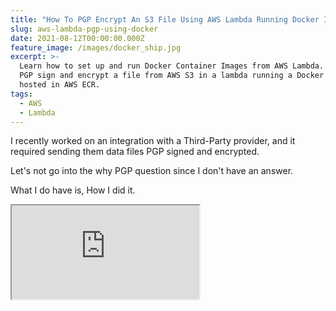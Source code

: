 ```yaml
---
title: "How To PGP Encrypt An S3 File Using AWS Lambda Running Docker Images"
slug: aws-lambda-pgp-using-docker
date: 2021-08-12T00:00:00.000Z
feature_image: /images/docker_ship.jpg
excerpt: >-
  Learn how to set up and run Docker Container Images from AWS Lambda. We will
  PGP sign and encrypt a file from AWS S3 in a lambda running a Docker image
  hosted in AWS ECR.
tags:
  - AWS
  - Lambda
---
```

I recently worked on an integration with a Third-Party provider, and it required sending them data files PGP signed and encrypted.

Let's not go into the why PGP question since I don't have an answer.

What I do have is, How I did it.

<iframe src="https://www.youtube.com/embed/WuKbZATHzVE" />

My team is primarily on AWS Serverless, running everything on Lambda, and wanted to run this PGP Encrypt/Sign job there.

There are a lot of libraries out there for PGP encryption ([PgpCore](https://github.com/mattosaurus/PgpCore), [OpenPGP.js](https://github.com/openpgpjs/openpgpjs) etc.). However, these did not integrate with this third-party provider. Their decryption software seems to work only with the files encrypted using [GnuPG](https://gnupg.org/download/).

It meant more work since we had to run a command-line tool to encrypt and sign a file.

I couldn't get the command-line tool to run on the default language runtimes available (.NET, Node.js), I decided to use Docker and run custom code within that to get this done.

So here's how you can encrypt/sign a file in Amazon S3 using the command-line gpg tool running on AWS Lambda within a Docker Container. I use .NET as my programming language, but I am sure this is very similar to any other programming language.

## Setting up PGP

Before we go any further, let's first understand how PGP works and how to Sign and Encrypt

> [\*Pretty Good Privacy (PGP)](https://en.wikipedia.org/wiki/Pretty_Good_Privacy) is an encryption program that provides cryptographic privacy and authentication for data communication\*

PGP works with a Private/Public key pair. Data sent can either be signed or encrypted or both.

When signing, the Private key of the Sender is used, which can later be verified using the public key of the Sender at the Recipient side.

For encrypting the data, the Sender uses the Recipients Public Key, which can then be decrypted using the Recipient's Private key once they receive it.

To see this in action, first install the [GnuPG tool from here](https://gnupg.org/download/). If you are on Linux or use the [Windows Subsystem for Linux](https://docs.microsoft.com/en-us/windows/wsl/install-win10), you would most likely have this already installed.

![PGP command line help information](/images/gpg_help.jpg)

Type in gpg -h to get details and help on how to use the tool.

To get started using the tool, we need two certificates - for Sender and Recipient.

In a real-world scenario, we will only have access to the other party's public key (Sender or Recipient).

To generate keys, we can use the `gpg --full-gen-key` command, which will ask few more details to create the certificate. You can also save all the options to a file and pass that as an argument using the `--batch` flag.

```bash
gpg --full-gen-key

OR 

gpg --batch --full-gen-key Sender # Certificate parameters in the file named Sender
gpg --batch --full-gen-key Recipient # Certificate parameters in the file named Recipient

```

Here's an example of a file with all the arguments. This is for the `Sender`; you can create one for the Recipient.

```bash
# Sender file

%echo Generating a basic OpenPGP key

Key-Type: RSA

Key-Length: 2048

Subkey-Type: RSA

Subkey-Length: 2048

Name-Real: Sender

Name-Comment: Sender

Name-Email: sender@email.com

Expire-Date: 1y

Passphrase: sender_password
# Do a commit here, so that we can later print "done" :-)

%commit
%echo done

```

The certificates can be exported into private and public key files using the `export` command. You can use this command if you want to share the public key file with the other party.

The below commands exports the Sender certificate. Do the same for the Recipient certificates.

```bash

Export Key
gpg --output sender_public.pgp --armor --export sender@email.com
// Will prompt for paraphrase
gpg --output sender_private.pgp --armor --export-secret-key sender@email.com 

```

To encrypt and sign a plain text file, use the below command, which specifies the Recipient and the sender details, as shown below. It will prompt for the Sender's private key Passphrase (if you haven't noticed, is there in the Sender file we created above, which must be securely stored).

```bash
# Encrypt and Sign

gpg --recipient recipient --encrypt --sign --local-user sender --armor PlainFile.txt

```

By default, the above command creates a file with the same name as the input appended with `.asc` in the end. You can override this if you want.

To decrypt and verify this on the Recipient side, we can use the below command. Since the Recipient certificates are present in my gpg keyring (since I created them on my computer), it automatically picks up the correct certificate.

You can also see the signature public key details in the output below, which verifies the message is not tampered.

```bash
gpg --output TestFile.decrypt.txt --decrypt TestFile.txt.asc

```

![gpg decrypt output with signature verification](/images/gpg_decrypt.jpg)

## PGP From .NET Core

The [Process](https://docs.microsoft.com/en-us/dotnet/api/system.diagnostics.process?view=net-5.0) class in .NET Core provides access to local and remote processes. It enables you to start and stop local system processes.

It applies to PGP command-line tool as well. Using the below code, I can run the gpg tool with any provided arguments.

The `--homedir` is by default set to _'/tmp_' directory. This is because when running this from within an AWS Lambda Docker image (which we will shortly), this is the only directory [where we have write access.](https://docs.aws.amazon.com/lambda/latest/dg/images-create.html#images-reqs)

```csharp
private const string Root = "/tmp";

private async Task RunGpgExternalProcess(string arguments)
{
    using (System.Diagnostics.Process proc = new System.Diagnostics.Process())
    {
        string result = "";
        proc.StartInfo.FileName = "gpg";
        proc.StartInfo.Arguments = $"--homedir \"{Root}/\" {arguments}";
        proc.StartInfo.UseShellExecute = false;
        proc.StartInfo.RedirectStandardOutput = true;
        proc.StartInfo.RedirectStandardError = true;
        proc.Start();
        result += await proc.StandardOutput.ReadToEndAsync();
        result += await proc.StandardError.ReadToEndAsync();
        proc.WaitForExit();
        logger.LogInformation($"GPG External Process - {result}");
    }
}

```

### Setting up Certificates

To run the pgp, we first need to import the certificates into the environment on which we are running it. In this case, we need to import it into the lambda container where our function will be running.

For demo purposes, I have added the below configuration settings to `appsettings.json`. To store this securely, you can move it to [AWS Parameter Store](https://docs.aws.amazon.com/systems-manager/latest/userguide/systems-manager-parameter-store.html) and [use it from there](https://aws.amazon.com/blogs/developer/net-core-configuration-provider-for-aws-systems-manager/).

```json
"PgpSettings": {
  "SenderUserId": "Sender",
  "RecipientUserId": "Recipient",
  "RecipientPublicKey": "<base64 encoded recipient public key>",
  "SenderPrivateKey": "<base64 encoded sender private key>",
  "SenderPassphrase": "sender_password"
}

```

To import the certificates into the gpg keyring, we first need to make it available on the local disk.

The `SaveCertsToDisk` function decodes the base64 encoded string and writes it into the `*/tmp*' folder. The` ImportCertificatesIntoPgp\` uses the PGP CLI via the External process command and imports the file into the keyring. To import the private key, we specify the Passphrase as well.

Note in this case, I am only importing the Sender's private key (for signing) and the Recipients Public Key (for encrypting). This is very similar to how it will be in a real-world Sender application.

```csharp
private readonly string RecipientPublicKeyFile = $"{Root}/RecipientPublicKey.pgp";
private readonly string SenderPrivateKeyFile = $"{Root}/PrivateKey.pgp";
private readonly string OriginalFile = $"{Root}/Original.csv";
private readonly string OutputFileName = $"{Root}/PGP.csv";

private async Task SaveCertsToDisk()
{
    logger.LogInformation("Saving GPG Certificates Locally");
    string recipientPublicKey = PgpSettings.RecipientPublicKey.Base64Decode();
    string senderPrivateKey = PgpSettings.SenderPrivateKey.Base64Decode();
    await System.IO.File.WriteAllTextAsync(RecipientPublicKeyFile, recipientPublicKey);
    await System.IO.File.WriteAllTextAsync(SenderPrivateKeyFile, senderPrivateKey);
    logger.LogInformation("Saved GPG Certificates Locally");
}

private async Task ImportCertificatesIntoPgp()
{
    logger.LogInformation("Importing Certificates into pgp keyring");
    string passphrase = PgpSettings.SenderPassphrase;
    await RunGpgExternalProcess( // Import Private Key into Key Ring
        $"--passphrase \"{passphrase}\" --import {SenderPrivateKeyFile}");
    await RunGpgExternalProcess( // Import Public Key into Key Ring
        $"--import {RecipientPublicKeyFile}"); 
    logger.LogInformation("Imported Certificates into pgp keyring");
}

```

### Encrypt And Sign

Let's put this all together. The `Convert` function takes in the un-encrypted file content as `byte[]` and passes it to the `PgpEncryptAndSign` function.

The code below writes the content into a local file (again inside the _/tmp_ folder) to make the file locally available.

With all the certificates imported into the gpg keyring, we can now use the `--encrypt` and `--sign` method to encrypt the original file. It returns the encrypted content as `byte[]`.

```json
public async Task<byte[]> Convert(byte[] fileContent)
{
    await SaveCertsToDisk();
    await ImportCertificatesIntoPgp();
    return await PgpEncryptAndSign(fileContent);
}

private async Task<byte[]> PgpEncryptAndSign(byte[] fileContent)
{
    logger.LogInformation("Starting PGP EncryptAndSign File Contents");
    var senderUserId = PgpSettings.SenderUserId;
    var recipientUserId = PgpSettings.RecipientUserId;
    var passphrase = PgpSettings.SenderPassphrase;
    await System.IO.File.WriteAllBytesAsync(OriginalFile, fileContent);
    await RunGpgExternalProcess(
        $"--no-tty --trust-model always --batch --passphrase {passphrase} --recipient {recipientUserId} --encrypt --sign --local-user {senderUserId} --armor -o {OutputFileName} {OriginalFile}");
    return await System.IO.File.ReadAllBytesAsync(OutputFileName);
}

```

### Function Handler

I used the Visual Studio Toolkit to create the AWS Lambda project and selected the Simple S3 Function Blueprint template. It sets up a basic template to react to S3 events.

<BlogLink
  href="/blog/aws-lambda-net-core"
  title="AWS Lambda For The .NET Developer: How To Easily Get Started"
  description="Learn how to get started with AWS Lambda with .NET Core by building out a simple function and deploying to AWS. We will also see how to set up local development environment using the AWS Toolkit."
  authorImage="/images/favicon.ico"
  authorName="Rahul Nath"
  authorTitle="Rahul Pulikkot Nath"
  featureImage="/images/aws_lambda.jpg"
/>

The `FunctionHandler` method handles `S3Event`, raised based on the events that we listen to on the Lambda (will be set up later when we deploy to Lambda). We first read the file's contents, encrypt it using PGP and upload it back into an S3 bucket (conventionally named with an _'-encrypted_' at the end).

```csharp
public async Task FunctionHandler(S3Event evnt, ILambdaContext context)
{
    var s3Event = evnt.Records?[0].S3;
    if (s3Event == null) return;
    var bucketName = s3Event.Bucket.Name;
    var fileName = s3Event.Object.Key;
    try
    {
        Console.WriteLine($"New File {bucketName} {fileName}");
        var byteContent = await ReadFileContent(bucketName, fileName);
        var encryptedFileContents = await cryptoService.Convert(byteContent);
        await SaveEncryptedFile(
                        $"{bucketName}-encrypted", fileName, encryptedFileContents);
        Console.WriteLine("File Successfully encrypted and saved");
    }
    catch (Exception e)
    {
       // Log and handle
    }
}

```

## Setting up Docker Image

To create a Docker image, we can use the [base image available from Amazon for .NET Lambda functions](https://docs.aws.amazon.com/lambda/latest/dg/csharp-image.html). The high-level steps to create a package are [available here](https://docs.aws.amazon.com/lambda/latest/dg/images-create.html#images-create-from-base) for reference.

The below _Dockerfile_ uses the base image from the public ECR repository, builds and publishes our project, and packages the assemblies into the `/var/task` folder within the docker image.

The `CMD` instructs the details to the `FunctionHandler` and is the entry point for our Lambda Function.

```docker

FROM public.ecr.aws/lambda/dotnet:core3.1 AS base  
  

FROM mcr.microsoft.com/dotnet/sdk:3.1 as build  

WORKDIR /src  

COPY ["AWSLambdaS3.csproj", "base/"]  

RUN dotnet restore "base/AWSLambdaS3.csproj"  
  

WORKDIR "/src"  

COPY . .  

RUN dotnet build "AWSLambdaS3.csproj" --configuration Release --output /app/build  
  

FROM build AS publish  

RUN dotnet publish "AWSLambdaS3.csproj" \  
            --configuration Release \
            --framework netcoreapp3.1 \
            --self-contained false \   
            --output /app/publish
  

FROM base AS final  

WORKDIR /var/task  

COPY --from=publish /app/publish .  

CMD ["AWSLambdaS3::AWSLambdaS3.Function::FunctionHandler"]

```

## Packaging & Publishing - Manually

### Publish To ECR

AWS Lambda uses docker images from ECR.

_Amazon Elastic Container Registry ([Amazon ECR](https://aws.amazon.com/ecr/)) is a fully managed container registry that makes it easy to store, manage, share, and deploy your container images and artifacts anywhere._

Head over to your AWS console (or use the AWS CLI) to create a new repository. The Lambda function and the ECR registry repository must be under the same account.

Below I have created '_rahulpnath-test_' repository, with all the default options selected on create.

![Publish Docker images to AWS ECR](/images/aws_lambda_docker_ecr.jpg)

To upload images to this repository, click the '_View push commands_' button to see the commands.

It logs into our private ECR repository using the AWS CLI, and then builds, tags, and pushes the image to the repository.

You can find more details about it [here](https://docs.aws.amazon.com/AmazonECR/latest/userguide/getting-started-cli.html).

```bash
aws ecr get-login-password --region ap-southeast-2 | docker login --username AWS --password-stdin 189107071895.dkr.ecr.ap-southeast-2.amazonaws.com
docker build -t rahulpnath-test .
docker tag rahulpnath-test:latest 189107071895.dkr.ecr.ap-southeast-2.amazonaws.com/rahulpnath-test:latest
docker push 189107071895.dkr.ecr.ap-southeast-2.amazonaws.com/rahulpnath-test:latest

```

If you get an _ERROR \[internal\] load metadata for public.ecr.aws/lambda/dotnet:core3.1, with a 40 Forbidden,_ you have to [login to the public repository](https://docs.aws.amazon.com/AmazonECR/latest/public/public-registries.html#public-registry-auth) as well.

```bash
aws ecr-public get-login-password --region us-east-1 | docker login --username AWS --password-stdin public.ecr.aws

```

Once all the above steps are done, you can see there is a new image in the repository that we just created.

![Latest Docker image published to AWS ECR](/images/aws_lambda_docker_ecr_image.jpg)

## Publish To Lambda

Finally, let's publish the Lambda.

Under the AWS Lambda section in the web console, click the Create Function and choose the 'Container Image' option.

Give the function a name and select the Container image using the 'Browse Images' button. For now, let's leave all the other options as default and click 'Create function'.

![Create new AWS Lambda function using Container Image](/images/aws_lambda_container_image.jpg)

We need two S3 buckets, that we can create the S3 section under the same account/region. The bucket name follows the convention (one ends with '-encrypted') and has all the default options set.

![AWS S3 containers to upload files](/images/aws_lambda_docker_s3.jpg)

### Setup IAM Permissions and Lambda Trigger

We need to give the AWS Lambda access to read from the S3 buckets and set a trigger to run the lambda function any time a new file is uploaded to the _PGP-docker_ S3 bucket.

Under '_Configuration → Permissions_', we can update the IAM Execution role to give the relevant permissions to read and update S3 buckets.

Clicking the role name (_lambda-PGP-docker-role-lmz5g2g0_ link in the below example), takes you to the IAM Management Console, where these can be modified.

![AWS Lambda Permissions configuration](/images/aws_lambda_permissions.jpg)

We will '_Add Inline Policy_', using the button under the permissions tab in IAM Console for this example. It brings up the below page, where we can select the S3 service and specify the permissions required.

In our example, we need to Get and Put a file from S3, so I have added GetObject and PutObject permissions. I have also explicitly restricted the access to the specific 2 S3 resources and all objects inside it (_arn:aws:s3:::pgp-docker/_\* and \*arn:aws:s3:::pgp-docker-encrypted/\*\*)

![Add permissions to Lambda to access specific S3 buckets to read/write](/images/aws_lambda_s3_iam_permissions.jpg)

To trigger the lambda function any time a file is uploaded in the _PGP-docker_ S3 _, 'Add Trigger'_ from the lambda page Configuration → Triggers option.

It gives the below options to again select a trigger source (in this case, S3) and specific the bucket details and type of events that must trigger the lambda function.

Since we want to encrypt the file any time a new one is added to the bucket, I have registered for the PUT event type.

![Set up lambda trigger when a new file is added to S3 bucket](/images/aws_lambda_s3_trigger.jpg)

### Lambda Timeout

While putting this post together, I wasted over 2 hours because of this one tiny setting.

By default, a new lambda created has a timeout of 3 seconds. This is small, and most likely, our lambda function here will timeout.  I did not notice the timeout message in the CloudWatch logs and spent hours debugging the issue.

So make sure to update this to a larger value so that we have enough time to read, PGP encrypts and uploads back the file to S3.

We can update the timeout under _Configuration → General Configuration_

![AWS Lambda default timeout of 3 sec. Make sure to update to the required value.](/images/aws_labda_timeout.jpg)

## Packaging & Publishing - Visual Studio

With AWS Toolkit installed, you can skip most of the above steps and directly publish from Visual Studio. Right-click on the Lambda function project and choose the 'Publish to AWS Lambda...' option.

Choose Package Type to 'Image' to indicate Lambda function is to be deployed a Docker Image.

Provide the details from the ECR Repository and image tag.

![Publish AWS Lambda Docker container image from Visual Studio AWS Toolkit](/images/aws_lambda_docker_publish_visual_studio.jpg)

In the following dialog, select the appropriate IAM Role (below I have selected AWSLambdaExecute, which gives access to read/write from S3 buckets). Note the timeout, in this case, is automatically set to 120 seconds.

![Publish AWS Lambda Docker container image advanced settings from Visual Studio AWS Toolkit](/images/aws_lambda_docker_publish_visual_studio_advanced_settings.jpg)

Hitting Upload will trigger a docker build (using the Dockerfile in the repository), push it up to ECR, and use the new image to set up the lambda function. All of this is done by Visual Studio for us.

Once done, we need to set up the right triggers for the function (as we did in the manual step).

In a real-world application, I would set up a build-deploy pipeline instead of Manual or deploy from VS. But that is a topic for another blog post.

With all that setup, it's time to upload our first file to the S3 bucket.  Since the Lambda is set to trigger on a PUT, it will automatically invoke our lambda function, run using the docker image from ECR and upload the file to the second S3 bucket.

Any changes made to the docker image must be built and pushed to the ECR as a new image. You can then _Deploy new image_ from  \*\*the lambda function.

I hope this helps you set up PGP encryption of a file from an S3 bucket using Lambda and a Docker image.

You can find the full [source code here](https://github.com/rahulpnath/Blog/tree/master/AWSLambdaPGPDocker).

**References:**

-   [Deploy .NET Lambda Functions As Containers](https://www.c-sharpcorner.com/article/deploy-net-lambda-functions-as-containers/)
-   [.NET 5 AWS Lambda Support with Container Images](https://aws.amazon.com/blogs/developer/net-5-aws-lambda-support-with-container-images/)

Photo by [Ian Taylor](https://unsplash.com/@carrier_lost?utm_source=unsplash&utm_medium=referral&utm_content=creditCopyText) on [Unsplash](https://unsplash.com/s/photos/docker?utm_source=unsplash&utm_medium=referral&utm_content=creditCopyText)

